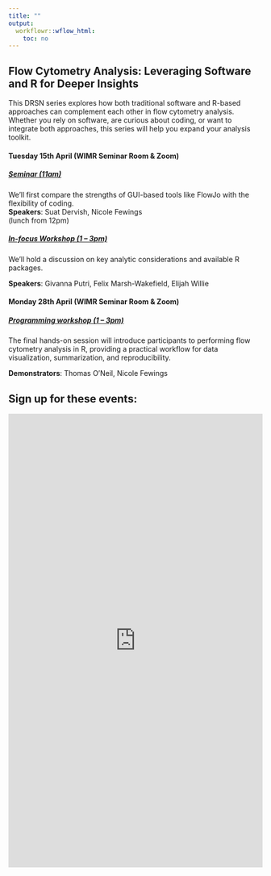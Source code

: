 ```yaml
---
title: ""
output:
  workflowr::wflow_html:
    toc: no
---
```


## **Flow Cytometry Analysis**: Leveraging Software and R for Deeper Insights

This DRSN series explores how both traditional software and R-based approaches can complement each other in flow cytometry analysis. Whether you rely on software, are curious about coding, or want to integrate both approaches, this series will help you expand your analysis toolkit.

<wimr>  

#### **Tuesday 15th April** (WIMR Seminar Room & Zoom)

##### [Seminar (11am)](https://drthomasoneil.github.io/Digital-Research-Skills-Network/202504_Seminar.html)

We’ll first compare the strengths of GUI-based tools like FlowJo with the flexibility of coding.    
**Speakers**: Suat Dervish, Nicole Fewings    
(lunch from 12pm)

##### [In-focus Workshop (1 – 3pm)](https://drthomasoneil.github.io/Digital-Research-Skills-Network/202504_InFocus.html)

We’ll hold a discussion on key analytic considerations and available R packages. 

**Speakers**: Givanna Putri, Felix Marsh-Wakefield, Elijah Willie

#### **Monday 28th April** (WIMR Seminar Room & Zoom)

##### [Programming workshop (1 – 3pm)](https://drthomasoneil.github.io/Digital-Research-Skills-Network/202504_Workshop.html)

The final hands-on session will introduce participants to performing flow cytometry analysis in R, providing a practical workflow for data visualization, summarization, and reproducibility. 

**Demonstrators**: Thomas O’Neil, Nicole Fewings

<wimr>

## Sign up for these events:    


<iframe width="900px" height="900px" src="https://forms.office.com/r/FKdfCd1iW1?embed=true" frameborder="0" marginwidth="0" marginheight="0" style="border: none; max-width:100%; max-height:100vh" allowfullscreen webkitallowfullscreen mozallowfullscreen msallowfullscreen> </iframe>
